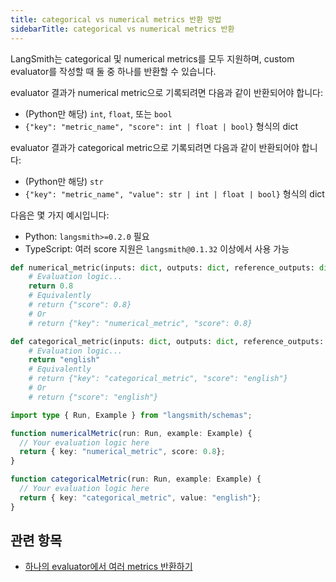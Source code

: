 ```yaml
---
title: categorical vs numerical metrics 반환 방법
sidebarTitle: categorical vs numerical metrics 반환
---
```


LangSmith는 categorical 및 numerical metrics를 모두 지원하며, custom evaluator를 작성할 때 둘 중 하나를 반환할 수 있습니다.

evaluator 결과가 numerical metric으로 기록되려면 다음과 같이 반환되어야 합니다:

* (Python만 해당) `int`, `float`, 또는 `bool`
* `{"key": "metric_name", "score": int | float | bool}` 형식의 dict

evaluator 결과가 categorical metric으로 기록되려면 다음과 같이 반환되어야 합니다:

* (Python만 해당) `str`
* `{"key": "metric_name", "value": str | int | float | bool}` 형식의 dict

다음은 몇 가지 예시입니다:

- Python: `langsmith>=0.2.0` 필요
- TypeScript: 여러 score 지원은 `langsmith@0.1.32` 이상에서 사용 가능

<CodeGroup>

```python Python
def numerical_metric(inputs: dict, outputs: dict, reference_outputs: dict) -> float:
    # Evaluation logic...
    return 0.8
    # Equivalently
    # return {"score": 0.8}
    # Or
    # return {"key": "numerical_metric", "score": 0.8}

def categorical_metric(inputs: dict, outputs: dict, reference_outputs: dict) -> str:
    # Evaluation logic...
    return "english"
    # Equivalently
    # return {"key": "categorical_metric", "score": "english"}
    # Or
    # return {"score": "english"}
```

```typescript TypeScript
import type { Run, Example } from "langsmith/schemas";

function numericalMetric(run: Run, example: Example) {
  // Your evaluation logic here
  return { key: "numerical_metric", score: 0.8};
}

function categoricalMetric(run: Run, example: Example) {
  // Your evaluation logic here
  return { key: "categorical_metric", value: "english"};
}
```

</CodeGroup>

## 관련 항목

* [하나의 evaluator에서 여러 metrics 반환하기](/langsmith/multiple-scores)